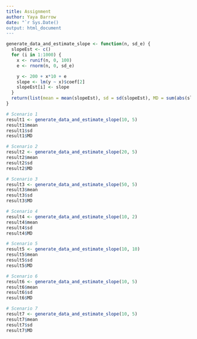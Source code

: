 ```yaml
---
title: Assignment 
author: Yaya Barrow
date: "`r Sys.Date()
output: html_document
---
```


```r

generate_data_and_estimate_slope <- function(n, sd_e) {
  slopeEst <- c()
  for (i in 1:1000) {
    x <- runif(n, 0, 100)
    e <- rnorm(n, 0, sd_e)

    y <- 200 + x*10 + e
    slope <- lm(y ~ x)$coef[2]
    slopeEst[i] <- slope
  }
  return(list(mean = mean(slopeEst), sd = sd(slopeEst), MD = sum(abs(slopeEst - 10))/1000))
}

# Scenario 1
result1 <- generate_data_and_estimate_slope(10, 5)
result1$mean
result1$sd
result1$MD

# Scenario 2
result2 <- generate_data_and_estimate_slope(20, 5)
result2$mean
result2$sd
result2$MD

# Scenario 3
result3 <- generate_data_and_estimate_slope(50, 5)
result3$mean
result3$sd
result3$MD

# Scenario 4
result4 <- generate_data_and_estimate_slope(10, 2)
result4$mean
result4$sd
result4$MD

# Scenario 5
result5 <- generate_data_and_estimate_slope(10, 10)
result5$mean
result5$sd
result5$MD

# Scenario 6
result6 <- generate_data_and_estimate_slope(10, 5)
result6$mean
result6$sd
result6$MD

# Scenario 7
result7 <- generate_data_and_estimate_slope(10, 5)
result7$mean
result7$sd
result7$MD



```

